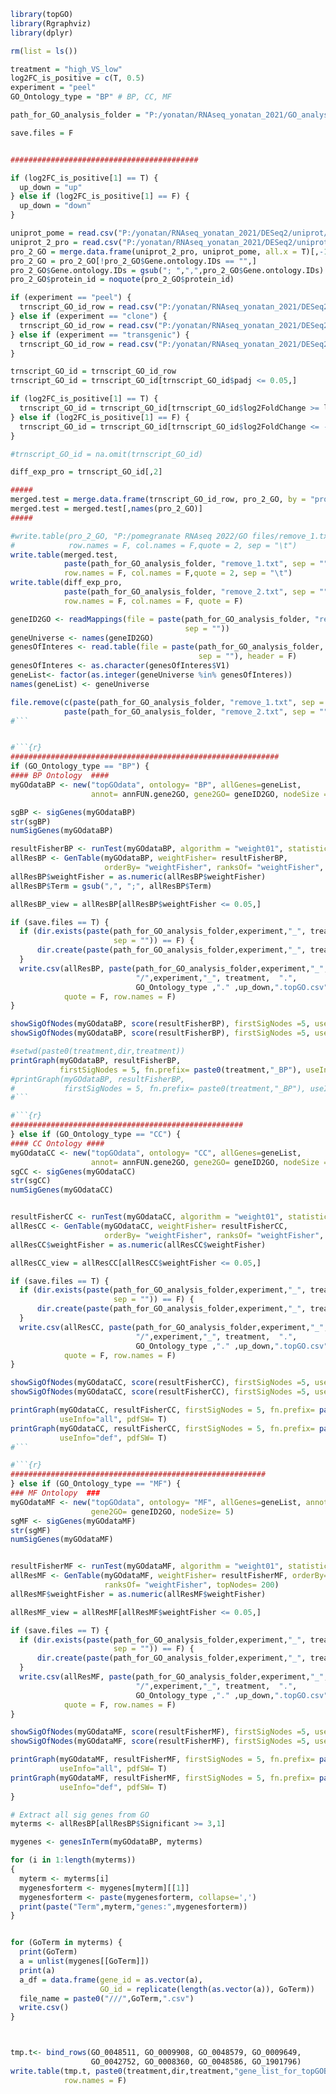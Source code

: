```{r}
library(topGO)
library(Rgraphviz)
library(dplyr)
```

```{r}
rm(list = ls())

treatment = "high_VS_low"
log2FC_is_positive = c(T, 0.5)
experiment = "peel"
GO_Ontology_type = "BP" # BP, CC, MF

path_for_GO_analysis_folder = "P:/yonatan/RNAseq_yonatan_2021/GO_analysis/"

save.files = F


##########################################

if (log2FC_is_positive[1] == T) {
  up_down = "up"
} else if (log2FC_is_positive[1] == F) {
  up_down = "down"
} 

uniprot_pome = read.csv("P:/yonatan/RNAseq_yonatan_2021/DESeq2/uniprot/uniprot-pomegranate.csv")[,c(1,3)]
uniprot_2_pro = read.csv("P:/yonatan/RNAseq_yonatan_2021/DESeq2/uniprot/make.description.and.GO/uni.by.XP.csv")[,-c(2:4)]
pro_2_GO = merge.data.frame(uniprot_2_pro, uniprot_pome, all.x = T)[,-1]
pro_2_GO = pro_2_GO[!pro_2_GO$Gene.ontology.IDs == "",]
pro_2_GO$Gene.ontology.IDs = gsub("; ",",",pro_2_GO$Gene.ontology.IDs)
pro_2_GO$protein_id = noquote(pro_2_GO$protein_id)

if (experiment == "peel") {
  trnscript_GO_id_row = read.csv("P:/yonatan/RNAseq_yonatan_2021/DESeq2/peel/statistics/all_high_VS_low/peel.all.all_high_VS_low.DE.csv")
} else if (experiment == "clone") {
  trnscript_GO_id_row = read.csv("P:/yonatan/RNAseq_yonatan_2021/DESeq2/clone/statistics/BanG.101_VS_DanA.116/clone.all.BanG.101_VS_DanA.116.DE.csv")
} else if (experiment == "transgenic") {
  trnscript_GO_id_row = read.csv("P:/yonatan/RNAseq_yonatan_2021/DESeq2/transgenic/statistics/bHLH94-like_VS_EV/transgenic.all.bHLH94-like_VS_EV.DE.csv")
}

trnscript_GO_id = trnscript_GO_id_row
trnscript_GO_id = trnscript_GO_id[trnscript_GO_id$padj <= 0.05,]

if (log2FC_is_positive[1] == T) {
  trnscript_GO_id = trnscript_GO_id[trnscript_GO_id$log2FoldChange >= log2FC_is_positive[2],]
} else if (log2FC_is_positive[1] == F) {
  trnscript_GO_id = trnscript_GO_id[trnscript_GO_id$log2FoldChange <= -log2FC_is_positive[2],]
}

#trnscript_GO_id = na.omit(trnscript_GO_id)

diff_exp_pro = trnscript_GO_id[,2]

#####
merged.test = merge.data.frame(trnscript_GO_id_row, pro_2_GO, by = "protein_id")
merged.test = merged.test[,names(pro_2_GO)]
#####

#write.table(pro_2_GO, "P:/pomegranate RNAseq 2022/GO files/remove_1.txt", 
#            row.names = F, col.names = F,quote = 2, sep = "\t")
write.table(merged.test, 
            paste(path_for_GO_analysis_folder, "remove_1.txt", sep = ""), 
            row.names = F, col.names = F,quote = 2, sep = "\t")
write.table(diff_exp_pro,
            paste(path_for_GO_analysis_folder, "remove_2.txt", sep = ""),
            row.names = F, col.names = F, quote = F)

geneID2GO <- readMappings(file = paste(path_for_GO_analysis_folder, "remove_1.txt",
                                       sep = ""))   
geneUniverse <- names(geneID2GO)   
genesOfInteres <- read.table(file = paste(path_for_GO_analysis_folder, "remove_2.txt", 
                                          sep = ""), header = F)
genesOfInteres <- as.character(genesOfInteres$V1)
geneList<- factor(as.integer(geneUniverse %in% genesOfInteres))
names(geneList) <- geneUniverse

file.remove(c(paste(path_for_GO_analysis_folder, "remove_1.txt", sep = ""),
            paste(path_for_GO_analysis_folder, "remove_2.txt", sep = "")))
#```


#```{r}
############################################################
if (GO_Ontology_type == "BP") {
#### BP Ontology  ####
myGOdataBP <- new("topGOdata", ontology= "BP", allGenes=geneList, 
                  annot= annFUN.gene2GO, gene2GO= geneID2GO, nodeSize = 5)

sgBP <- sigGenes(myGOdataBP)
str(sgBP)
numSigGenes(myGOdataBP)

resultFisherBP <- runTest(myGOdataBP, algorithm = "weight01", statistic = "fisher")
allResBP <- GenTable(myGOdataBP, weightFisher= resultFisherBP, 
                     orderBy= "weightFisher", ranksOf= "weightFisher", topNodes=400)
allResBP$weightFisher = as.numeric(allResBP$weightFisher)
allResBP$Term = gsub(",", ";", allResBP$Term)

allResBP_view = allResBP[allResBP$weightFisher <= 0.05,]

if (save.files == T) {
  if (dir.exists(paste(path_for_GO_analysis_folder,experiment,"_", treatment,
                       sep = "")) == F) {
      dir.create(paste(path_for_GO_analysis_folder,experiment,"_", treatment, sep = ""))
  }
  write.csv(allResBP, paste(path_for_GO_analysis_folder,experiment,"_", treatment,
                            "/",experiment,"_", treatment,  ".",
                            GO_Ontology_type ,"." ,up_down,".topGO.csv", sep = ""),
            quote = F, row.names = F)
}

showSigOfNodes(myGOdataBP, score(resultFisherBP), firstSigNodes =5, useInfo = "all")
showSigOfNodes(myGOdataBP, score(resultFisherBP), firstSigNodes =5, useInfo = "def")

#setwd(paste0(treatment,dir,treatment))
printGraph(myGOdataBP, resultFisherBP, 
           firstSigNodes = 5, fn.prefix= paste0(treatment,"_BP"), useInfo="all", pdfSW= T)
#printGraph(myGOdataBP, resultFisherBP, 
#           firstSigNodes = 5, fn.prefix= paste0(treatment,"_BP"), useInfo="def", pdfSW= T)
#```

#```{r}
####################################################
} else if (GO_Ontology_type == "CC") {
#### CC Ontology ####
myGOdataCC <- new("topGOdata", ontology= "CC", allGenes=geneList, 
                  annot= annFUN.gene2GO, gene2GO= geneID2GO, nodeSize = 5)
sgCC <- sigGenes(myGOdataCC)
str(sgCC)
numSigGenes(myGOdataCC)


resultFisherCC <- runTest(myGOdataCC, algorithm = "weight01", statistic = "fisher")
allResCC <- GenTable(myGOdataCC, weightFisher= resultFisherCC, 
                     orderBy= "weightFisher", ranksOf= "weightFisher", topNodes= 200)
allResCC$weightFisher = as.numeric(allResCC$weightFisher)

allResCC_view = allResCC[allResCC$weightFisher <= 0.05,]

if (save.files == T) {
  if (dir.exists(paste(path_for_GO_analysis_folder,experiment,"_", treatment,
                       sep = "")) == F) {
      dir.create(paste(path_for_GO_analysis_folder,experiment,"_", treatment, sep = ""))
  }
  write.csv(allResCC, paste(path_for_GO_analysis_folder,experiment,"_", treatment,
                            "/",experiment,"_", treatment,  ".",
                            GO_Ontology_type ,"." ,up_down,".topGO.csv", sep = ""),
            quote = F, row.names = F)
}

showSigOfNodes(myGOdataCC, score(resultFisherCC), firstSigNodes =5, useInfo = "all")
showSigOfNodes(myGOdataCC, score(resultFisherCC), firstSigNodes =5, useInfo = "def")

printGraph(myGOdataCC, resultFisherCC, firstSigNodes = 5, fn.prefix= paste0(treatment,"_CC"), 
           useInfo="all", pdfSW= T)
printGraph(myGOdataCC, resultFisherCC, firstSigNodes = 5, fn.prefix= paste0(treatment,"_CC"), 
           useInfo="def", pdfSW= T)
#```

#```{r}
#########################################################
} else if (GO_Ontology_type == "MF") {
### MF Ontolopy  ###
myGOdataMF <- new("topGOdata", ontology= "MF", allGenes=geneList, annot= annFUN.gene2GO,
                  gene2GO= geneID2GO, nodeSize= 5)
sgMF <- sigGenes(myGOdataMF)
str(sgMF)
numSigGenes(myGOdataMF)


resultFisherMF <- runTest(myGOdataMF, algorithm = "weight01", statistic = "fisher")
allResMF <- GenTable(myGOdataMF, weightFisher= resultFisherMF, orderBy= "weightFisher",
                     ranksOf= "weightFisher", topNodes= 200)
allResMF$weightFisher = as.numeric(allResMF$weightFisher)

allResMF_view = allResMF[allResMF$weightFisher <= 0.05,]

if (save.files == T) {
  if (dir.exists(paste(path_for_GO_analysis_folder,experiment,"_", treatment,
                       sep = "")) == F) {
      dir.create(paste(path_for_GO_analysis_folder,experiment,"_", treatment, sep = ""))
  }
  write.csv(allResMF, paste(path_for_GO_analysis_folder,experiment,"_", treatment,
                            "/",experiment,"_", treatment,  ".",
                            GO_Ontology_type ,"." ,up_down,".topGO.csv", sep = ""),
            quote = F, row.names = F)
}

showSigOfNodes(myGOdataMF, score(resultFisherMF), firstSigNodes =5, useInfo = "all")
showSigOfNodes(myGOdataMF, score(resultFisherMF), firstSigNodes =5, useInfo = "def")

printGraph(myGOdataMF, resultFisherMF, firstSigNodes = 5, fn.prefix= paste0(treatment,"_MF"),
           useInfo="all", pdfSW= T)
printGraph(myGOdataMF, resultFisherMF, firstSigNodes = 5, fn.prefix= paste0(treatment,"_MF"),
           useInfo="def", pdfSW= T)
}

```

```{r}
# Extract all sig genes from GO 
myterms <- allResBP[allResBP$Significant >= 3,1]

mygenes <- genesInTerm(myGOdataBP, myterms)

for (i in 1:length(myterms))
{
  myterm <- myterms[i]
  mygenesforterm <- mygenes[myterm][[1]]
  mygenesforterm <- paste(mygenesforterm, collapse=',')
  print(paste("Term",myterm,"genes:",mygenesforterm)) 
}


for (GoTerm in myterms) {
  print(GoTerm)
  a = unlist(mygenes[[GoTerm]])
  print(a)
  a_df = data.frame(gene_id = as.vector(a), 
                    GO_id = replicate(length(as.vector(a)), GoTerm))
  file_name = paste0("///",GoTerm,".csv")
  write.csv()
}



tmp.t<- bind_rows(GO_0048511, GO_0009908, GO_0048579, GO_0009649, 
                  GO_0042752, GO_0008360, GO_0048586, GO_1901796)
write.table(tmp.t, paste0(treatment,dir,treatment,"gene_list_for_topGOBP"), quote = F, sep = "\t", 
            row.names = F)
```
